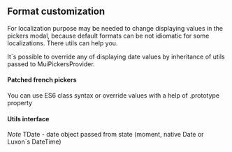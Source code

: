 
<PageMeta title="Formats" />

## Format customization

For localization purpose may be needed to change displaying values in the pickers modal,
because default formats can be not idiomatic for some localizations. There utils can help you.

It`s possible to override any of displaying date values by inheritance of utils passed to
MuiPickersProvider.

#### Patched french pickers
You can use ES6 class syntax or override values with a help of .prototype property

<Example source={FormatsExample} />

#### Utils interface
*Note* TDate - date object passed from state (moment, native Date or Luxon`s DateTime)

<Code language="ts" children={utilsInterfaceCode} />
